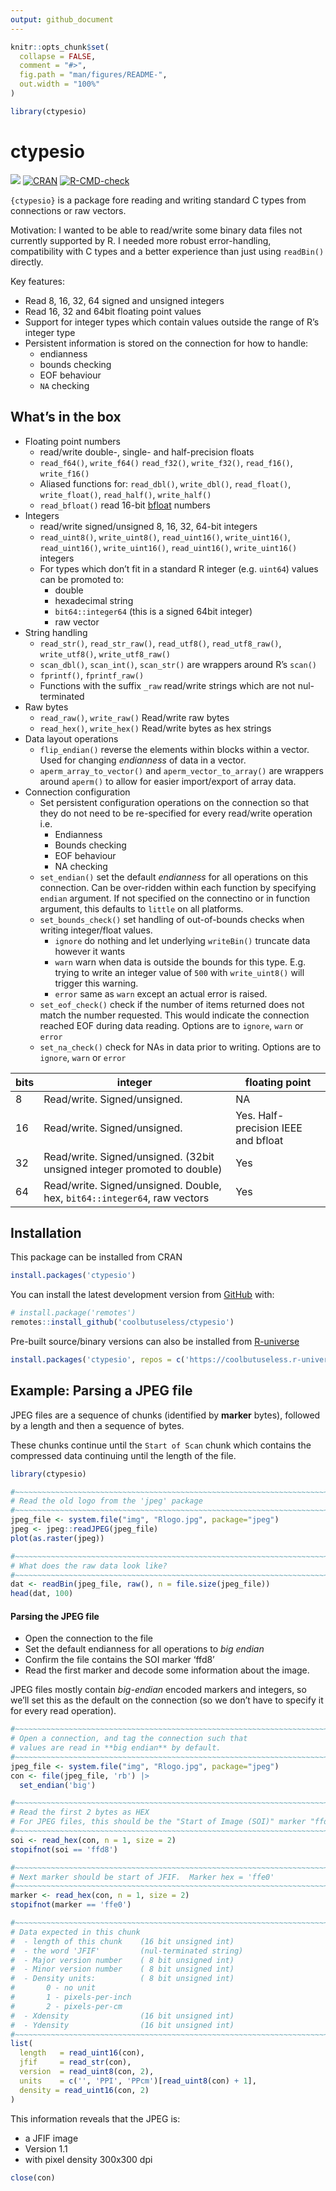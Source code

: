 ```yaml
---
output: github_document
---
```


<!-- README.md is generated from README.Rmd. Please edit that file -->

```r
knitr::opts_chunk$set(
  collapse = FALSE,
  comment = "#>",
  fig.path = "man/figures/README-",
  out.width = "100%"
)

library(ctypesio)
```

# ctypesio

<!-- badges: start -->
![](https://img.shields.io/badge/cool-useless-green.svg)
[![CRAN](http://www.r-pkg.org/badges/version/ctypesio)](https://cran.r-project.org/package=ctypesio)
[![R-CMD-check](https://github.com/coolbutuseless/ctypesio/actions/workflows/R-CMD-check.yaml/badge.svg)](https://github.com/coolbutuseless/ctypesio/actions/workflows/R-CMD-check.yaml)
<!-- badges: end -->

`{ctypesio}` is a package fore reading and writing standard C types from connections or raw vectors.

Motivation:  I wanted to be able to read/write some binary data files not currently 
supported by R.  I needed more robust error-handling, compatibility with 
C types and a better experience than just using `readBin()` directly.

Key features:

* Read 8, 16, 32, 64 signed and unsigned integers
* Read 16, 32 and 64bit floating point values
* Support for integer types which contain values outside the range of
  R's integer type
* Persistent information is stored on the connection for how to handle:
    * endianness
    * bounds checking
    * EOF behaviour
    * `NA` checking

## What's in the box

* Floating point numbers
    * read/write double-, single- and half-precision floats
    * `read_f64()`, `write_f64()` `read_f32()`, `write_f32()`, `read_f16()`, `write_f16()`
    * Aliased functions for: `read_dbl()`, `write_dbl()`, `read_float()`, `write_float()`, 
      `read_half()`, `write_half()`
    * `read_bfloat()` read 16-bit [bfloat](https://en.wikipedia.org/wiki/Bfloat16_floating-point_format) numbers
* Integers
    * read/write signed/unsigned 8, 16, 32, 64-bit integers
    * `read_uint8()`, `write_uint8()`, `read_uint16()`, `write_uint16()`, `read_uint16()`, `write_uint16()`,
    `read_uint16()`, `write_uint16()`
      integers
    * For types which don't fit in a standard R integer (e.g. `uint64`) values can be promoted to:
        * double
        * hexadecimal string
        * `bit64::integer64` (this is a signed 64bit integer)
        * raw vector
* String handling
    * `read_str()`, `read_str_raw()`, `read_utf8()`, `read_utf8_raw()`, 
       `write_utf8()`, `write_utf8_raw()`
    * `scan_dbl()`, `scan_int()`, `scan_str()` are wrappers around 
      R's `scan()` 
    * `fprintf()`, `fprintf_raw()`
    * Functions with the suffix `_raw` read/write strings which are not
      nul-terminated
* Raw bytes       
    * `read_raw()`, `write_raw()` Read/write raw bytes
    * `read_hex()`, `write_hex()` Read/write bytes as hex strings
* Data layout operations
    * `flip_endian()` reverse the elements within blocks within a vector. Used
      for changing *endianness* of data in a vector.
    * `aperm_array_to_vector()` and `aperm_vector_to_array()` are wrappers around
      `aperm()` to allow for easier import/export of array data.
* Connection configuration
    * Set persistent configuration operations on the connection so that they 
      do not need to be re-specified for every read/write operation i.e.
        * Endianness
        * Bounds checking
        * EOF behaviour
        * NA checking
    * `set_endian()` set the default *endianness* for all operations on this
       connection.  Can be over-ridden within each function by specifying 
       `endian` argument. If not specified on the connectino or in 
       function argument, this defaults to `little` on
       all platforms.
    * `set_bounds_check()` set handling of out-of-bounds checks when 
       writing integer/float values.
        * `ignore` do nothing and let underlying `writeBin()` truncate data
          however it wants
        * `warn` warn when data is outside the bounds for this type. E.g.
          trying to write an integer value of `500` with `write_uint8()`
          will trigger this warning.
        * `error` same as `warn` except an actual error is raised.
    * `set_eof_check()` check if the number of items returned does not match
      the number requested. This would indicate the connection reached EOF
      during data reading.  Options are to `ignore`, `warn` or `error`
    * `set_na_check()` check for NAs in data prior to writing.
      Options are to `ignore`, `warn` or `error`

| bits | integer                                                                  | floating point                      |
|------|--------------------------------------------------------------------------|-------------------------------------|
| 8    | Read/write. Signed/unsigned.                                             | NA                                  |
| 16   | Read/write. Signed/unsigned.                                             | Yes. Half-precision IEEE and bfloat |
| 32   | Read/write. Signed/unsigned. (32bit unsigned integer promoted to double) | Yes                                 |
| 64   | Read/write. Signed/unsigned. Double, hex, `bit64::integer64`, raw vectors | Yes                                 |

## Installation


This package can be installed from CRAN

``` r
install.packages('ctypesio')
```

You can install the latest development version from
[GitHub](https://github.com/coolbutuseless/ctypesio) with:

``` r
# install.package('remotes')
remotes::install_github('coolbutuseless/ctypesio')
```

Pre-built source/binary versions can also be installed from
[R-universe](https://r-universe.dev)

``` r
install.packages('ctypesio', repos = c('https://coolbutuseless.r-universe.dev', 'https://cloud.r-project.org'))
```

## Example: Parsing a JPEG file

JPEG files are a sequence of chunks (identified by **marker** bytes), followed 
by a length and then a sequence of bytes.

These chunks continue until the `Start of Scan` chunk which contains the 
compressed data continuing until the length of the file.


```r
library(ctypesio)

#~~~~~~~~~~~~~~~~~~~~~~~~~~~~~~~~~~~~~~~~~~~~~~~~~~~~~~~~~~~~~~~~~~~~~~~~~~~~
# Read the old logo from the 'jpeg' package
#~~~~~~~~~~~~~~~~~~~~~~~~~~~~~~~~~~~~~~~~~~~~~~~~~~~~~~~~~~~~~~~~~~~~~~~~~~~~
jpeg_file <- system.file("img", "Rlogo.jpg", package="jpeg")
jpeg <- jpeg::readJPEG(jpeg_file)
plot(as.raster(jpeg))

#~~~~~~~~~~~~~~~~~~~~~~~~~~~~~~~~~~~~~~~~~~~~~~~~~~~~~~~~~~~~~~~~~~~~~~~~~~~~
# What does the raw data look like?
#~~~~~~~~~~~~~~~~~~~~~~~~~~~~~~~~~~~~~~~~~~~~~~~~~~~~~~~~~~~~~~~~~~~~~~~~~~~~
dat <- readBin(jpeg_file, raw(), n = file.size(jpeg_file)) 
head(dat, 100)
```

#### Parsing the JPEG file

* Open the connection to the file
* Set the default endianness for all operations to *big endian*
* Confirm the file contains the SOI marker 'ffd8'
* Read the first marker and decode some information about the image.


JPEG files mostly contain *big-endian* encoded markers and integers, so 
we'll set this as the default on the connection (so we don't have to 
specify it for every read operation).

```r
#~~~~~~~~~~~~~~~~~~~~~~~~~~~~~~~~~~~~~~~~~~~~~~~~~~~~~~~~~~~~~~~~~~~~~~~~~~~~
# Open a connection, and tag the connection such that 
# values are read in **big endian** by default.
#~~~~~~~~~~~~~~~~~~~~~~~~~~~~~~~~~~~~~~~~~~~~~~~~~~~~~~~~~~~~~~~~~~~~~~~~~~~~
jpeg_file <- system.file("img", "Rlogo.jpg", package="jpeg")
con <- file(jpeg_file, 'rb') |>
  set_endian('big')

#~~~~~~~~~~~~~~~~~~~~~~~~~~~~~~~~~~~~~~~~~~~~~~~~~~~~~~~~~~~~~~~~~~~~~~~~~~~~
# Read the first 2 bytes as HEX
# For JPEG files, this should be the "Start of Image (SOI)" marker "ffd8"
#~~~~~~~~~~~~~~~~~~~~~~~~~~~~~~~~~~~~~~~~~~~~~~~~~~~~~~~~~~~~~~~~~~~~~~~~~~~~
soi <- read_hex(con, n = 1, size = 2) 
stopifnot(soi == 'ffd8')

#~~~~~~~~~~~~~~~~~~~~~~~~~~~~~~~~~~~~~~~~~~~~~~~~~~~~~~~~~~~~~~~~~~~~~~~~~~~~
# Next marker should be start of JFIF.  Marker hex = 'ffe0'
#~~~~~~~~~~~~~~~~~~~~~~~~~~~~~~~~~~~~~~~~~~~~~~~~~~~~~~~~~~~~~~~~~~~~~~~~~~~~
marker <- read_hex(con, n = 1, size = 2)
stopifnot(marker == 'ffe0')

#~~~~~~~~~~~~~~~~~~~~~~~~~~~~~~~~~~~~~~~~~~~~~~~~~~~~~~~~~~~~~~~~~~~~~~~~~~~~
# Data expected in this chunk
#  - length of this chunk    (16 bit unsigned int)
#  - the word 'JFIF'         (nul-terminated string)
#  - Major version number    ( 8 bit unsigned int)
#  - Minor version number    ( 8 bit unsigned int)
#  - Density units:          ( 8 bit unsigned int)
#       0 - no unit
#       1 - pixels-per-inch
#       2 - pixels-per-cm
#  - Xdensity                (16 bit unsigned int)
#  - Ydensity                (16 bit unsigned int)
#~~~~~~~~~~~~~~~~~~~~~~~~~~~~~~~~~~~~~~~~~~~~~~~~~~~~~~~~~~~~~~~~~~~~~~~~~~~~
list(
  length   = read_uint16(con),
  jfif     = read_str(con),
  version  = read_uint8(con, 2),
  units    = c('', 'PPI', 'PPcm')[read_uint8(con) + 1],
  density = read_uint16(con, 2)
)
```

This information reveals that the JPEG is:

* a JFIF image
* Version 1.1
* with pixel density 300x300 dpi


```r
close(con)
```



